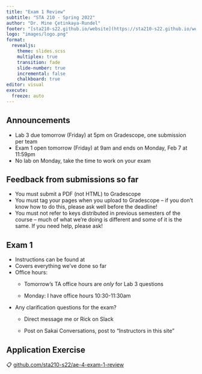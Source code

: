 ```yaml
---
title: "Exam 1 Review"
subtitle: "STA 210 - Spring 2022"
author: "Dr. Mine Çetinkaya-Rundel"
footer: "[sta210-s22.github.io/website](https://sta210-s22.github.io/website/)"
logo: "images/logo.png"
format: 
  revealjs:
    theme: slides.scss
    multiplex: true
    transition: fade
    slide-number: true
    incremental: false 
    chalkboard: true
editor: visual
execute:
  freeze: auto
---
```


## Announcements

-   Lab 3 due tomorrow (Friday) at 5pm on Gradescope, one submission per team
-   Exam 1 open tomorrow (Friday) at 9am and ends on Monday, Feb 7 at 11:59pm
-   No lab on Monday, take the time to work on your exam

## Feedback from submissions so far

-   You must submit a PDF (not HTML) to Gradescope
-   You must tag your pages when you upload to Gradescope -- if you don't know how to do this, please ask well before the deadline!
-   You must not refer to keys distributed in previous semesters of the course -- much of what we're doing is different and some of it is the same. If you need help, please ask!

## Exam 1

-   Instructions can be found at
-   Covers everything we've done so far
-   Office hours:
    -   Tomorrow's TA office hours are *only* for Lab 3 questions

    -   Monday: I have office hours 10:30-11:30am
-   Any clarification questions for the exam?
    -   Direct message me or Rick on Slack

    -   Post on Sakai Conversations, post to "Instructors in this site"

## Application Exercise

::: appex
📋 [github.com/sta210-s22/ae-4-exam-1-review](https://github.com/sta210-s22/?q=ae-4-exam-1-review&type=all&language=&sort=)
:::
